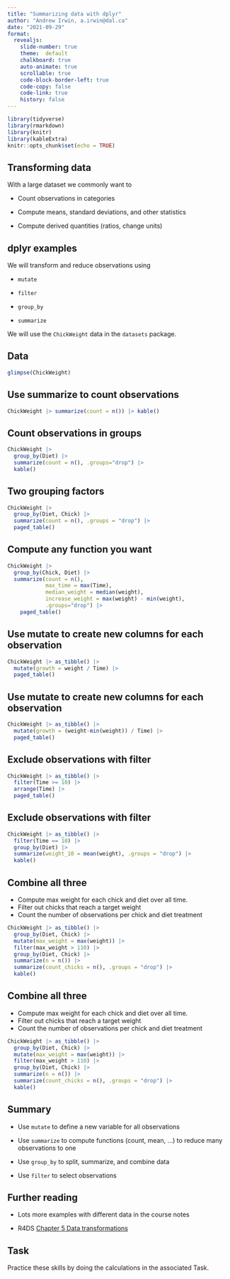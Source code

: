 ```yaml
---
title: "Summarizing data with dplyr"
author: "Andrew Irwin, a.irwin@dal.ca"
date: "2021-09-29"
format:
  revealjs:
    slide-number: true
    theme:  default
    chalkboard: true
    auto-animate: true
    scrollable: true
    code-block-border-left: true
    code-copy: false
    code-link: true
    history: false
---
```


```r
library(tidyverse)
library(rmarkdown)
library(knitr)
library(kableExtra)
knitr::opts_chunk$set(echo = TRUE)
```

## Transforming data

With a large dataset we commonly want to 

* Count observations in categories

* Compute means, standard deviations, and other statistics

* Compute derived quantities (ratios, change units) 



## dplyr examples

We will transform and reduce observations using 

* `mutate`

* `filter`

* `group_by`

* `summarize`

We will use the `ChickWeight` data in the `datasets` package.

## Data {.smaller}

```r
glimpse(ChickWeight)
```

## Use summarize to count observations

```r
ChickWeight |> summarize(count = n()) |> kable()
```

## Count observations in groups

```r
ChickWeight |>
  group_by(Diet) |> 
  summarize(count = n(), .groups="drop") |>
  kable()
```


## Two grouping factors {.smaller}

```r
ChickWeight |>
  group_by(Diet, Chick) |> 
  summarize(count = n(), .groups = "drop") |>
  paged_table()
```

## Compute any function you want {.smaller}

```r
ChickWeight |>
  group_by(Chick, Diet) |> 
  summarize(count = n(), 
            max_time = max(Time), 
            median_weight = median(weight),
            increase_weight = max(weight) - min(weight),
            .groups="drop") |>
    paged_table()
```

## Use mutate to create new columns for each observation {.smaller}

```r
ChickWeight |> as_tibble() |>
  mutate(growth = weight / Time) |>
  paged_table()
```

## Use mutate to create new columns for each observation {.smaller}

```r
ChickWeight |> as_tibble() |>
  mutate(growth = (weight-min(weight)) / Time) |>
  paged_table()
```

## Exclude observations with filter {.smaller}

```r
ChickWeight |> as_tibble() |>
  filter(Time >= 10) |> 
  arrange(Time) |>
  paged_table()
```


## Exclude observations with filter {.smaller}

```r
ChickWeight |> as_tibble() |>
  filter(Time == 10) |> 
  group_by(Diet) |> 
  summarize(weight_10 = mean(weight), .groups = "drop") |>
  kable()
```

## Combine all three

* Compute max weight for each chick and diet over all time.
* Filter out chicks that reach a target weight
* Count the number of observations per chick and diet treatment

```r
ChickWeight |> as_tibble() |>
  group_by(Diet, Chick) |>
  mutate(max_weight = max(weight)) |>
  filter(max_weight > 110) |>
  group_by(Diet, Chick) |>
  summarize(n = n()) |>
  summarize(count_chicks = n(), .groups = "drop") |>
  kable()
```

## Combine all three

* Compute max weight for each chick and diet over all time.
* Filter out chicks that reach a target weight
* Count the number of observations per chick and diet treatment

```r
ChickWeight |> as_tibble() |>
  group_by(Diet, Chick) |>
  mutate(max_weight = max(weight)) |>
  filter(max_weight > 110) |>
  group_by(Diet, Chick) |>
  summarize(n = n()) |>
  summarize(count_chicks = n(), .groups = "drop") |>
  kable()
```


## Summary

* Use `mutate` to define a new variable for all observations

* Use `summarize` to compute functions (count, mean, ...) to reduce many observations to one

* Use `group_by` to split, summarize, and combine data

* Use `filter` to select observations


## Further reading

* Lots more examples with different data in the course notes

* R4DS [Chapter 5 Data transformations](https://r4ds.had.co.nz/transform.html)


## Task

Practice these skills by doing the calculations in the associated Task.

